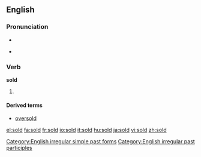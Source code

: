 {{see|şold}}

==English==

===Pronunciation===
*{{IPA|/'sɔld/}}
*{{audio|en-us-sold.ogg|Audio (US)}}
*:{{rhymes|əʊld}}

===Verb===
'''sold'''
# {{past of|sell}}

====Derived terms====
* [[oversold]]

[[Category:English irregular simple past forms]]
[[Category:English irregular past participles]]

[[el:sold]]
[[fa:sold]]
[[fr:sold]]
[[io:sold]]
[[it:sold]]
[[hu:sold]]
[[ja:sold]]
[[vi:sold]]
[[zh:sold]]
